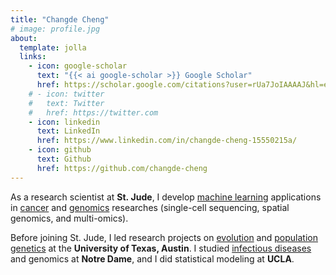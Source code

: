 ```yaml
---
title: "Changde Cheng"
# image: profile.jpg
about:
  template: jolla
  links:
    - icon: google-scholar
      text: "{{< ai google-scholar >}} Google Scholar"
      href: https://scholar.google.com/citations?user=rUa7JoIAAAAJ&hl=en
    # - icon: twitter
    #   text: Twitter
    #   href: https://twitter.com
    - icon: linkedin
      text: LinkedIn
      href: https://www.linkedin.com/in/changde-cheng-15550215a/
    - icon: github
      text: Github
      href: https://github.com/changde-cheng
---
```


As a research scientist at **St. Jude**, I develop <u>machine learning</u> applications in <u>cancer</u> and <u>genomics</u> researches (single-cell sequencing, spatial genomics, and multi-omics). 

Before joining St. Jude, I led research projects on <u>evolution</u> and <u>population genetics</u> at the **University of Texas, Austin**.  I studied <u>infectious diseases</u> and genomics at **Notre Dame**, and I did statistical modeling at **UCLA**. 

